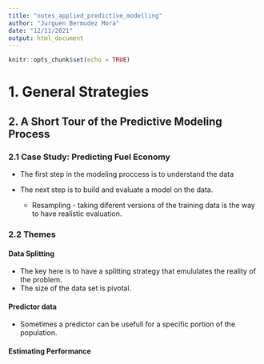 ```yaml
---
title: "notes_applied_predictive_modelling"
author: "Jurguen Bermudez Mora"
date: "12/11/2021"
output: html_document
---
```


```r
knitr::opts_chunk$set(echo = TRUE)
```

# 1. General Strategies 

## 2. A Short Tour of the Predictive Modeling Process 

### 2.1 Case Study: Predicting Fuel Economy

* The first step in the modeling proccess is to understand the data 

* The next step is to build and evaluate a model on the data. 
    + Resampling - taking diferent versions of the training data is the way to have realistic evaluation. 
    
### 2.2 Themes 

#### Data Splitting 

* The key here is to have a splitting strategy that emululates the reality of the problem. 
* The size of the data set is pivotal.

#### Predictor data

* Sometimes a predictor can be usefull for a specific portion of the population. 

#### Estimating Performance 
